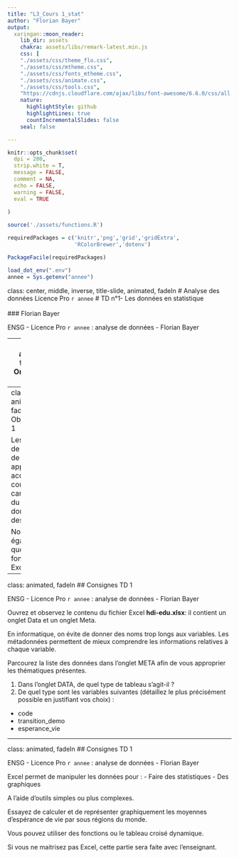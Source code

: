 ```yaml
---
title: "L3_Cours 1_stat"
author: "Florian Bayer"
output:
  xaringan::moon_reader:
    lib_dir: assets
    chakra: assets/libs/remark-latest.min.js
    css: [
    "./assets/css/theme_flo.css",
    "./assets/css/mtheme.css",
    "./assets/css/fonts_mtheme.css",
    "./assets/css/animate.css",
    "./assets/css/tools.css",
    "https://cdnjs.cloudflare.com/ajax/libs/font-awesome/6.6.0/css/all.min.css"]
    nature:
      highlightStyle: github
      highlightLines: true
      countIncrementalSlides: false
    seal: false

---
```

```r
knitr::opts_chunk$set(
  dpi = 200,
  strip.white = T,
  message = FALSE,
  comment = NA,
  echo = FALSE,
  warning = FALSE,
  eval = TRUE
  
)
```

```r
source('./assets/functions.R')

requiredPackages = c('knitr','png','grid','gridExtra',
                     'RColorBrewer','dotenv')

PackageFacile(requiredPackages)

load_dot_env(".env")
annee = Sys.getenv("annee")

```



class: center, middle, inverse, title-slide, animated, fadeIn
# Analyse des données Licence Pro `r annee`
# TD n°1- Les données en statistique<br /> <br />
### Florian Bayer

<div class="my-footer"><span>ENSG - Licence Pro `r annee` : analyse de données - Florian Bayer</span></div> 

---
class: animated, fadeIn
## Organisation des TD
<div class="my-footer"><span>ENSG - Licence Pro `r annee` : analyse de données - Florian Bayer</span></div> 

Pour l'ensemble de ce cours, les TD porteront sur un même jeu de données détaillant le niveau de vie dans les pays du Monde

Vous apprendrez à manipuler :
- un logiciel d'analyse de données Open Source : **Orange3**
- un logiciel de cartographie: **Magrit**

Les TD reprendrons le contenu des cours :
1. Les données statistiques
2. L'analyse univariée
3. La corrélation
4. La régression linéaire ?

---
class: animated, fadeIn
## Objectif du TD 1
<div class="my-footer"><span>ENSG - Licence Pro `r annee` : analyse de données - Florian Bayer</span></div> 

Les objectifs de ce TD sont de mettre en application les acquis du cours 1 
- caractérisation du type de données
- et des tableaux

Nous verrons également quelques fonctionnalités Excel.

---
class: animated, fadeIn
## Consignes TD 1

<div class="my-footer"><span>ENSG - Licence Pro `r annee` : analyse de données - Florian Bayer</span></div> 

Ouvrez et observez le contenu du fichier Excel **hdi-edu.xlsx**: il contient un onglet Data et un onglet Meta.

En informatique, on évite de donner des noms trop longs aux variables. Les métadonnées permettent de mieux comprendre les informations relatives à
chaque variable. 

Parcourez la liste des données dans l’onglet META afin de vous approprier les thématiques présentes.

1. Dans l’onglet DATA, de quel type de tableau s'agit-il ?
2. De quel type sont les variables suivantes (détaillez le plus précisément possible en justifiant vos choix) :
- code
- transition_demo
- esperance_vie

---
class: animated, fadeIn
## Consignes TD 1

<div class="my-footer"><span>ENSG - Licence Pro `r annee` : analyse de données - Florian Bayer</span></div> 

Excel permet de manipuler les données pour :
- Faire des statistiques
- Des graphiques

A l'aide d'outils simples ou plus complexes.

Essayez de calculer et de représenter graphiquement les moyennes d'espérance de vie par sous régions du monde.

Vous pouvez utiliser des fonctions ou le tableau croisé dynamique.

Si vous ne maitrisez pas Excel, cette partie sera faite avec l'enseignant.
